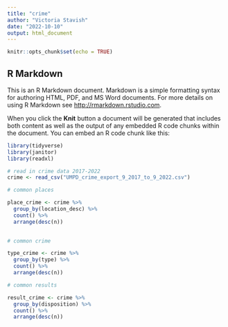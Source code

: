 ```yaml
---
title: "crime"
author: "Victoria Stavish"
date: "2022-10-10"
output: html_document
---
```


```r
knitr::opts_chunk$set(echo = TRUE)
```

## R Markdown

This is an R Markdown document. Markdown is a simple formatting syntax for authoring HTML, PDF, and MS Word documents. For more details on using R Markdown see <http://rmarkdown.rstudio.com>.

When you click the **Knit** button a document will be generated that includes both content as well as the output of any embedded R code chunks within the document. You can embed an R code chunk like this:

```r
library(tidyverse)
library(janitor)
library(readxl)

```
```r
# read in crime data 2017-2022
crime <- read_csv("UMPD_crime_export_9_2017_to_9_2022.csv")

```

```r
# common places

place_crime <- crime %>%
  group_by(location_desc) %>%
  count() %>%
  arrange(desc(n))
  
```

```r
# common crime

type_crime <- crime %>%
  group_by(type) %>%
  count() %>%
  arrange(desc(n))

```


```r
# common results

result_crime <- crime %>%
  group_by(disposition) %>%
  count() %>%
  arrange(desc(n))


```

